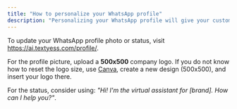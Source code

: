 ```yaml
---
title: "How to personalize your WhatsApp profile"
description: "Personalizing your WhatsApp profile will give your customers confidence. I strongly recommend that you include at least a profile picture."
---
```


To update your WhatsApp profile photo or status, visit https://ai.textyess.com/profile/.

For the profile picture, upload a **500x500** company logo. If you do not know how to reset the logo size, use [Canva](https://canva.com/), create a new design (500x500), and insert your logo there.

For the status, consider using: _"Hi! I'm the virtual assistant for [brand]. How can I help you?"_.

